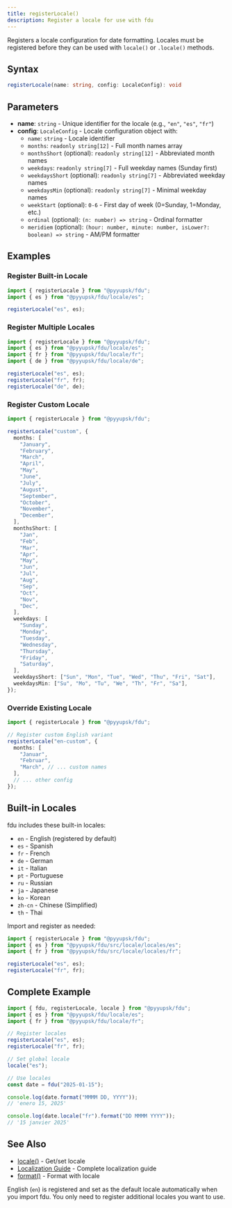 ```yaml
---
title: registerLocale()
description: Register a locale for use with fdu
---
```


Registers a locale configuration for date formatting. Locales must be registered before they can be used with `locale()` or `.locale()` methods.

## Syntax

```typescript
registerLocale(name: string, config: LocaleConfig): void
```

## Parameters

- **name**: `string` - Unique identifier for the locale (e.g., `"en"`, `"es"`, `"fr"`)
- **config**: `LocaleConfig` - Locale configuration object with:
  - `name`: `string` - Locale identifier
  - `months`: `readonly string[12]` - Full month names array
  - `monthsShort` (optional): `readonly string[12]` - Abbreviated month names
  - `weekdays`: `readonly string[7]` - Full weekday names (Sunday first)
  - `weekdaysShort` (optional): `readonly string[7]` - Abbreviated weekday names
  - `weekdaysMin` (optional): `readonly string[7]` - Minimal weekday names
  - `weekStart` (optional): `0-6` - First day of week (0=Sunday, 1=Monday, etc.)
  - `ordinal` (optional): `(n: number) => string` - Ordinal formatter
  - `meridiem` (optional): `(hour: number, minute: number, isLower?: boolean) => string` - AM/PM formatter

## Examples

### Register Built-in Locale

```typescript
import { registerLocale } from "@pyyupsk/fdu";
import { es } from "@pyyupsk/fdu/locale/es";

registerLocale("es", es);
```

### Register Multiple Locales

```typescript
import { registerLocale } from "@pyyupsk/fdu";
import { es } from "@pyyupsk/fdu/locale/es";
import { fr } from "@pyyupsk/fdu/locale/fr";
import { de } from "@pyyupsk/fdu/locale/de";

registerLocale("es", es);
registerLocale("fr", fr);
registerLocale("de", de);
```

### Register Custom Locale

```typescript
import { registerLocale } from "@pyyupsk/fdu";

registerLocale("custom", {
  months: [
    "January",
    "February",
    "March",
    "April",
    "May",
    "June",
    "July",
    "August",
    "September",
    "October",
    "November",
    "December",
  ],
  monthsShort: [
    "Jan",
    "Feb",
    "Mar",
    "Apr",
    "May",
    "Jun",
    "Jul",
    "Aug",
    "Sep",
    "Oct",
    "Nov",
    "Dec",
  ],
  weekdays: [
    "Sunday",
    "Monday",
    "Tuesday",
    "Wednesday",
    "Thursday",
    "Friday",
    "Saturday",
  ],
  weekdaysShort: ["Sun", "Mon", "Tue", "Wed", "Thu", "Fri", "Sat"],
  weekdaysMin: ["Su", "Mo", "Tu", "We", "Th", "Fr", "Sa"],
});
```

### Override Existing Locale

```typescript
import { registerLocale } from "@pyyupsk/fdu";

// Register custom English variant
registerLocale("en-custom", {
  months: [
    "Januar",
    "Februar",
    "March", // ... custom names
  ],
  // ... other config
});
```

## Built-in Locales

fdu includes these built-in locales:

- `en` - English (registered by default)
- `es` - Spanish
- `fr` - French
- `de` - German
- `it` - Italian
- `pt` - Portuguese
- `ru` - Russian
- `ja` - Japanese
- `ko` - Korean
- `zh-cn` - Chinese (Simplified)
- `th` - Thai

Import and register as needed:

```typescript
import { registerLocale } from "@pyyupsk/fdu";
import { es } from "@pyyupsk/fdu/src/locale/locales/es";
import { fr } from "@pyyupsk/fdu/src/locale/locales/fr";

registerLocale("es", es);
registerLocale("fr", fr);
```

## Complete Example

```typescript
import { fdu, registerLocale, locale } from "@pyyupsk/fdu";
import { es } from "@pyyupsk/fdu/locale/es";
import { fr } from "@pyyupsk/fdu/locale/fr";

// Register locales
registerLocale("es", es);
registerLocale("fr", fr);

// Set global locale
locale("es");

// Use locales
const date = fdu("2025-01-15");

console.log(date.format("MMMM DD, YYYY"));
// 'enero 15, 2025'

console.log(date.locale("fr").format("DD MMMM YYYY"));
// '15 janvier 2025'
```

## See Also

- [locale()](/docs/api-locale/locale) - Get/set locale
- [Localization Guide](/docs/localization) - Complete localization guide
- [format()](/docs/api-formatting/format) - Format with locale

English (`en`) is registered and set as the default locale automatically when you import fdu. You only need to register additional locales you want to use.
